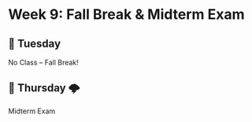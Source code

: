 # Week 9: Fall Break & Midterm Exam

## 🌮 Tuesday

No Class – Fall Break!

## 🔨️ Thursday 🌩

Midterm Exam

